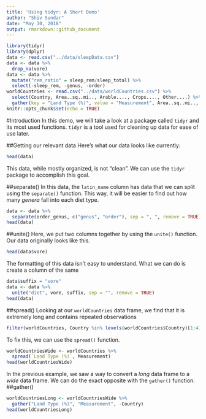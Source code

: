 ```yaml
---
title: 'Using tidyr: A Short Demo'
author: "Shiv Sundar"
date: "May 30, 2018"
output: rmarkdown::github_document
---
```


```r
library(tidyr)
library(dplyr)
data <- read.csv("../data/sleepData.csv")
data <- data %>%
  drop_na(vore)
data <- data %>%
  mutate("rem_ratio" = sleep_rem/sleep_total) %>%
  select(-sleep_rem, -genus, -order)
worldCountries <- read.csv("../data/worldCountries.csv") %>%
  select(Country, Area..sq..mi.., Arable...., Crops...., Other....) %>%
  gather(key = "Land Type (%)", value = "Measurement", Area..sq..mi.., Arable...., Crops...., Other....)
knitr::opts_chunk$set(echo = TRUE)
```

#Introduction
In this demo, we will take a look at a package called `tidyr` and its most used functions. `tidyr` is a tool used for cleaning up data for ease of use later. 

##Getting our relevant data
Here's what our data looks like currently:

```r
head(data)
```

This data, while mostly organized, is not "clean". We can use the `tidyr` package to accomplish this goal.

##separate()
In this data, the `latin_name` column has data that we can split using the `separate()` function. This way, it will be easier to find out how many _genera_ fall into each diet type.
```r
data <- data %>%
  separate(order_genus, c("genus", "order"), sep = ", ", remove = TRUE)
head(data)
```

##unite()
Here, we put two columns together by using the `unite()` function. Our data originally looks like this.

```r
head(data$vore)
```

The formatting of this data isn't easy to understand. What we can do is create a column of the same  

```r
data$suffix = "vore"
data <- data %>%
  unite("diet", vore, suffix, sep = "", remove = TRUE)
head(data)
```

##spread()
Looking at our `worldCountries` data frame, we find that it is extremely long and contains repeated observations

```r
filter(worldCountries, Country %in% levels(worldCountries$Country)[1:4])
```

To fix this, we can use the `spread()` function. 

```r
worldCountriesWide <- worldCountries %>%
  spread(`Land Type (%)`, Measurement)
head(worldCountriesWide)
```

In the previous example, we saw a way to convert a _long_ data frame to a _wide_ data frame. We can do the exact opposite with the `gather()` function. 
##gather()

```r
worldCountriesLong <- worldCountriesWide %>%
  gather("Land Type (%)", "Measurement", -Country)
head(worldCountriesLong)
```

